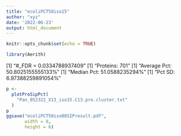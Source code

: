 ```yaml
---
title: "ecoliPCT50iso15"
author: "xyz"
date: '2022-06-23'
output: html_document
---
```


```r
knitr::opts_chunk$set(echo = TRUE)
```


```r
library(Aerith)
```

[1] "#\tProtein_FDR = 0.0334788937409"
[1] "Proteins: 701"
[1] "Average Pct: 50.8025155555133%"
[1] "Median Pct: 51.0588235294%"
[1] "Pct SD: 6.97388259891054%"

```r
p <-
  plotProSipPct(
    "Pan_052322_X13_iso15.C13.pro.cluster.txt"
  )
p
ggsave("ecoliPCT50iso08SIPresult.pdf",
       width = 8,
       height = 6)
```

